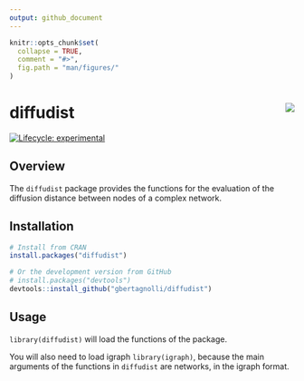 ```yaml
---
output: github_document
---
```


<!-- README.md is generated from README.Rmd. Please edit that file -->

```r
knitr::opts_chunk$set(
  collapse = TRUE,
  comment = "#>",
  fig.path = "man/figures/"
)
```

# diffudist <img src="man/figures/logo.png" align="right" />


<!-- badges: start -->
  [![Lifecycle: experimental](https://img.shields.io/badge/lifecycle-experimental-orange.svg)](https://lifecycle.r-lib.org/articles/stages.html#experimental)
  <!-- badges: end -->

## Overview

The `diffudist` package provides the functions for the evaluation of the diffusion distance between nodes of a complex network.

## Installation

```r
# Install from CRAN
install.packages("diffudist")

# Or the development version from GitHub
# install.packages("devtools")
devtools::install_github("gbertagnolli/diffudist")
```

## Usage

`library(diffudist)` will load the functions of the package.

You will also need to load igraph `library(igraph)`, because the main arguments of the functions in `diffudist` are networks, in the igraph format.
